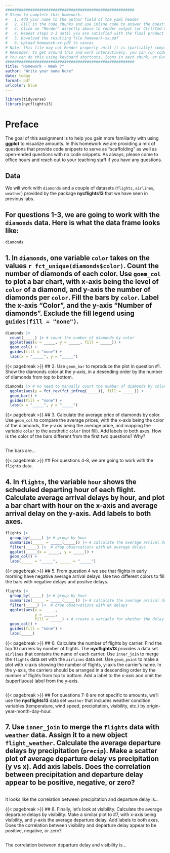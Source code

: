```yaml
---
#########################################################
# Steps to complete this homework:
#   1. Add your name to the author field of the yaml header
#   2. Fill in the code chunks and use inline code to answer the questions 
#   3. Click on "Render" directly above to render output (or Ctrl/Cmd-Shift-K)
#   4. Repeat steps 2-3 until you are satisfied with the final product
#   5. Download the resulting file homework-xx.pdf
#   6. Upload homework-xx.pdf to canvas
# Note: this file may not Render properly until it is (partially) completed
# Reminder: to get around this and work interactively, you can run code chunks on their own
# You can do this using keyboard shortcuts, icons in each chunk, or Run at the top right of this pane
#########################################################
title: "Homework - Week 7"
author: "Write your name here"
date: today
format: pdf
urlcolor: blue
---
```


```r
library(tidyverse)
library(nycflights13)
```

# Preface

The goal of this assignment is to help you gain more familiarity with using **ggplot** to visualize amounts. In this homework we are providing a mix of questions that provide code snippets to serve as "scaffolding" as well as open-ended questions with no code snippets. As always, please come to office hours and reach out to your teaching staff if you have any questions.

## Data

We will work with `diamonds` and a couple of datasets (`flights`, `airlines`, `weather`) provided by the package **nycflights13** that we have seen in previous labs.

## For questions 1-3, we are going to work with the `diamonds` data. Here is what the data frame looks like:

``` r
diamonds
```


<!--- Please leave the code above unchanged. Questions start from here. --->

## 1. In `diamonds`, one variable `color` takes on the values `r fct_unique(diamonds$color)`. Count the number of diamonds of each color. Use `goem_col` to plot a bar chart, with x-axis being the level of `color` of a diamond, and y-axis the number of diamonds per `color`. Fill the bars by `color`. Label the x-axis "Color", and the y-axis "Number of diamonds". Exclude the fill legend using `guides(fill = "none")`.

``` r
diamonds |> 
  count(_____) |> # count the number of diamonds by color
  ggplot(aes(x = _____, y = _____, fill = _____)) +   
  geom_col() +
  guides(fill = "none") +
  labs(x = "_____", y = "_____")
```


{{< pagebreak >}}
## 2. Use `geom_bar` to reproduce the plot in question #1. Show the diamonds color at the y-axis, in a desending order by the number of diamonds from top to bottom.
<!-- Tip: The final reference section of the slides from class this week have some examples of geom_bar() usage.  -->

``` r
diamonds |> # no need to manually count the number of diamonds by color this time
  ggplot(aes(y = fct_rev(fct_infreq(_____)), fill = _____)) +
  geom_bar() +
  guides(fill = "none") +
  labs(x = "_____", y = "_____")
```


{{< pagebreak >}}
## 3. Calculate the average price of diamonds by color. Use `geom_col` to compare the average prices, with the x-axis being the color of the diamonds, the y-axis being the average price, and mapping the variable `color` to the aesthetic `color` (not fill). Add labels to both axes. How is the color of the bars different from the first two questions? Why?
<!-- No tips this time! -->

``` r

```
The bars are...


{{< pagebreak >}}
## For questions 4-8, we are going to work with the `flights` data.

## 4. In `flights`, the variable `hour` shows the scheduled departing hour of each flight. Calculate average arrival delays by hour, and plot a bar chart with hour on the x-axis and average arrival delay on the y-axis. Add labels to both axes.

``` r
flights |>
  group_by(_____) |> # group by hour
  summarize(_____ = _____(_____)) |> # calculate the average arrival delay (by hour), removing NAs
  filter(_____) |>  # drop observations with NA average delays
  ggplot(_____(x = _____, y = _____)) +
  geom_col() +
  labs(_____ = "_____", _____ = "_____")
```


{{< pagebreak >}}
## 5. From question 4 we see that flights in early morning have negative average arrival delays. Use two different colors to fill the bars with negative delays and positve delays.
<!-- Tip: You can generate a new variable indicating whether the average arrival delay is positive or negative. Then use this variable in the fill argument in aesthetics.  -->

``` r
flights |>
  group_by(_____) |> # group by hour
  summarize(_____ = _____(_____)) |> # calculate the average arrival delay (by hour), removing NAs
  filter(_____) |>  # drop observations with NA delays
  ggplot(aes(x = _____,
             y = _____,
             fill = _____) + # create a variable for whether the delay is negative or not
  geom_col() +
  guides(fill = "none") +
  labs(_____)
```


{{< pagebreak >}}
## 6. Calculate the number of flights by carrier. Find the top 10 carriers by number of flights. The **nycflights13** provides a data set `airlines` that contains the name of each carrier. Use `inner_join` to merge the `flights` data set with the `airlines` data set. Use `geom_point` to make a plot with x-axis showing the number of flights, y-axis the carrier's name. In the y-axis, the carriers should be arranged in a descending order by the number of flights from top to bottom. Add a label to the x-axis and omit the (superfluous) label from the y-axis.
<!-- No tips this time! -->

```r

```


{{< pagebreak >}}
## For questions 7-8 are not specific to amounts, we'll use the **nycflights13** data set `weather` that includes weather condition variables (temperature, wind speed, precipitation, visibility, etc.) by origin-year-month-day-hour.

## 7. Use `inner_join` to merge the `flights` data with `weather` data. Assign it to a new object `flight_weather`. Calculate the average departure delays by precipitation (`precip`). Make a scatter plot of average departure delay vs precipitation (y vs x). Add axis labels. Does the correlation between precipitation and departure delay appear to be positive, negative, or zero?
<!-- No tips this time! -->

``` r

```
It looks like the correlation between precipitation and departure delay is...


{{< pagebreak >}}
## 8. Finally, let's look at visibility. Calculate the average departure delays by visibility. Make a similar plot to #7, with x-axis being visibility, and y-axis the average departure delay. Add labels to both axes. Does the correlation between visibility and departure delay appear to be positive, negative, or zero?
<!-- No tips this time! -->
 
``` r

```
The correlation between departure delay and visibility is...
